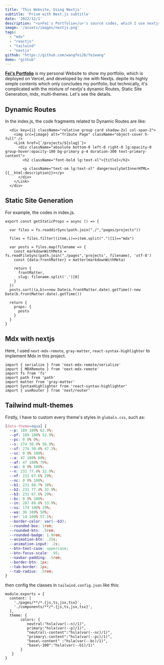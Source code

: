 ```yaml
---
title: 'This Website, Using Nextjs'
subtitle: 'Prism with Next.js subtitle'
date: '2022/12/1'
description: "<u>Fei's Portfolio</u>'s source codes, which I use nextjs and deply on <u>Vercel</u> ..."
image: '/assets/images/nextjs.png'
tags:
  - "mdx"
  - "reactjs"
  - "tailwind"
  - "nextjs"
github: "https://github.com/wangfei20/feiwang"
demo: "github"
---
```


[**Fei's Portfolio**](https://portfolio.vercel.app) is my personal Website to show my portfolio, which is deployed on Vercel, and developed by me with Nextjs. depite its highly simple contents which only concludes my portfolio, but technically, it's complicated with the mixture of nextjs's dynamic Routes, Static Site Generation, mdx, multi-themes. Let's see the details.

## Dynamic Routes

In the index.js, the code fragments related to Dynamic Routes are like:

```reactjs
  <div key={i} className="relative group card shadow-2xl col-span-2">
    <img src={image} alt="Tribute Page" className="object-cover h-full" />
    <Link href={`/projects/${slug}`}>
      <div className="absolute bottom-0 left-0 right-0 lg:opacity-0 group-hover:opacity-100 bg-primary p-4 duration-300 text-primary-content">
        <h2 className="font-bold lg:text-xl">{title}</h2>

        <p className="text-sm lg:text-xl" dangerouslySetInnerHTML={{__html:description}}></p>
      </div>
    </Link>
  </div>
```

## Static Site Generation

For example, the codes in index.js.

```reactjs
export const getStaticProps = async () => {

  var files = fs.readdirSync(path.join("./","pages/projects"))

  files = files.filter((item,i)=>item.split(".")[1]=="mdx")

  var posts = files.map(filename => {
    const markdownWithMeta = fs.readFileSync(path.join("./pages",'projects', filename), 'utf-8')
    const {data:frontMatter} = matter(markdownWithMeta)

    return {
      frontMatter,
      slug: filename.split('.')[0]
    }
  })
  posts.sort((a,b)=>new Date(a.frontMatter.date).getTime()-new Date(b.frontMatter.date).getTime())

  return {
    props: {
      posts
    }
  }
}

```

## Mdx with nextjs

Here, I used `next-mdx-remote`, `gray-matter`, `react-syntax-highlighter` to implement Mdx in this project.

```reactjs
import { serialize } from 'next-mdx-remote/serialize'
import { MDXRemote } from 'next-mdx-remote'
import fs from 'fs'
import path from 'path'
import matter from 'gray-matter'
import SyntaxHighlighter from 'react-syntax-highlighter'
import { useRouter } from 'next/router'

```

## Tailwind mult-themes

Firstly, I have to custom every theme's styles in `globals.css`, such as:

```css
[data-theme=aqua] {
  --p: 189 100% 62.9%;
  --pf: 189 100% 52.9%;
  --pc: 0 0% 0%;
  --s: 274 30.9% 56.9%;
  --sf: 274 30.8% 47.1%;
  --sc: 0 0% 100%;
  --a: 47 100% 80%;
  --af: 47 100% 70%;
  --ac: 0 0% 100%;
  --n: 231 77.4% 32.9%;
  --nf: 231 67.6% 29%;
  --nc: 0 0% 100%;
  --b1: 231 88.7% 38%;
  --b2: 231 77.4% 32.9%;
  --b3: 231 67.6% 29%;
  --bc: 0 0% 100%;
  --in: 207 89.8% 53.9%;
  --su: 174 100% 29%;
  --wa: 36 100% 50%;
  --er: 14 100% 57.1%;
  --border-color: var(--b3);
  --rounded-box: 1rem;
  --rounded-btn: .5rem;
  --rounded-badge: 1.9rem;
  --animation-btn: .25s;
  --animation-input: .2s;
  --btn-text-case: uppercase;
  --btn-focus-scale: .95;
  --navbar-padding: .5rem;
  --border-btn: 1px;
  --tab-border: 1px;
  --tab-radius: .5rem;
}

```

then config the classes in `tailwind.config.json` like this:

```nodejs
module.exports = {
  content: [
    './pages/**/*.{js,ts,jsx,tsx}',
    './components/**/*.{js,ts,jsx,tsx}',
  ],
  theme: {
       colors: {
          neutral:"hsla(var(--n)/1)",
          primary:"hsla(var(--p)/1)",
          "neutral\-content":"hsla(var(--nc)/1)",
          "primary\-content":"hsla(var(--pc)/1)",
          "base\-content" :"hsla(var(--bc)/1)",
          "base\-100":"hsla(var(--b1)/1)"
       }
   }
}

```
